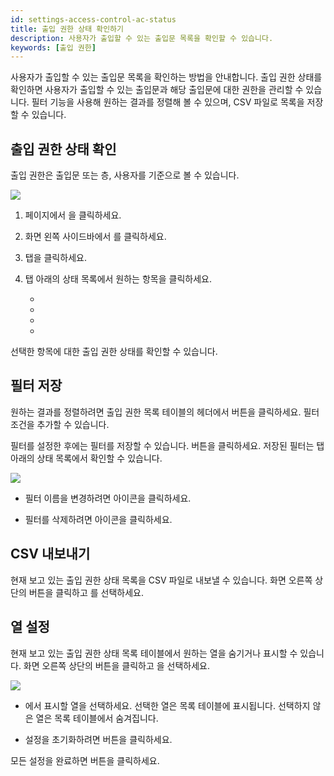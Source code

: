 ```yaml
---
id: settings-access-control-ac-status
title: 출입 권한 상태 확인하기
description: 사용자가 출입할 수 있는 출입문 목록을 확인할 수 있습니다. 
keywords: [출입 권한]
---
```


사용자가 출입할 수 있는 출입문 목록을 확인하는 방법을 안내합니다. 출입 권한 상태를 확인하면 사용자가 출입할 수 있는 출입문과 해당 출입문에 대한 권한을 관리할 수 있습니다. 필터 기능을 사용해 원하는 결과를 정렬해 볼 수 있으며, CSV 파일로 목록을 저장할 수 있습니다. 

## 출입 권한 상태 확인

출입 권한은 출입문 또는 층, 사용자를 기준으로 볼 수 있습니다.

<Image src='/img/biostarx-settings-access-control-status.png' />

1. <Cmd sid='shell.header.launcher' /> 페이지에서 <Cmd sid='shell.header.setting' />을 클릭하세요.

1. 화면 왼쪽 사이드바에서 <Cmd sid='setting.menu.accessControl.root' />를 클릭하세요.

1. <Cmd sid='common.status' product='2' /> 탭을 클릭하세요.

1. <Cmd sid='common.status' product='2' /> 탭 아래의 상태 목록에서 원하는 항목을 클릭하세요.

    * <Cmd sid='access_control.status.access_control_status_by_door.list_name' product='2' />

    * <Cmd sid='access_control.status.access_control_status_by_user.list_name' product='2' />

    * <Cmd sid='ac.status.elevatorbyFloor.title' product='2' />

    * <Cmd sid='ac.status.elevatorbyUser.title' product='2' />

선택한 항목에 대한 출입 권한 상태를 확인할 수 있습니다.


## 필터 저장

원하는 결과를 정렬하려면 출입 권한 목록 테이블의 헤더에서 <IcFilter2 /> 버튼을 클릭하세요. 필터 조건을 추가할 수 있습니다.

필터를 설정한 후에는 필터를 저장할 수 있습니다. <Cmd sid='monitoring.saveFilter' product='2' /> 버튼을 클릭하세요. 저장된 필터는 <Cmd sid='common.status' product='2' /> 탭 아래의 상태 목록에서 확인할 수 있습니다.

<Image src='/img/biostarx-settings-access-control-status-filter.png' />

* 필터 이름을 변경하려면 <IcEditUL /> 아이콘을 클릭하세요.

* 필터를 삭제하려면 <IcTrash2 /> 아이콘을 클릭하세요.



<ExploreListPages />


## CSV 내보내기

현재 보고 있는 출입 권한 상태 목록을 CSV 파일로 내보낼 수 있습니다. 화면 오른쪽 상단의 <IcMoreW /> 버튼을 클릭하고 <Cmd sid='button.downloadToCsv' product='2' />를 선택하세요.


## 열 설정

현재 보고 있는 출입 권한 상태 목록 테이블에서 원하는 열을 숨기거나 표시할 수 있습니다. 화면 오른쪽 상단의 <IcMoreW /> 버튼을 클릭하고 <Cmd sid='columnSetting.dialog.header' product='2' />을 선택하세요.

<Image src='/img/biostarx-settings-access-control-status-column-setting.png' />

* <Cmd sid='columnSetting.columnList' product='2' />에서 표시할 열을 선택하세요. 선택한 열은 목록 테이블에 표시됩니다. 선택하지 않은 열은 목록 테이블에서 숨겨집니다.

* 설정을 초기화하려면 <Cmd sid='columnSetting.defaultColumn' product='2' /> 버튼을 클릭하세요.

모든 설정을 완료하면 <Cmd sid='button.apply' product='2' /> 버튼을 클릭하세요.

